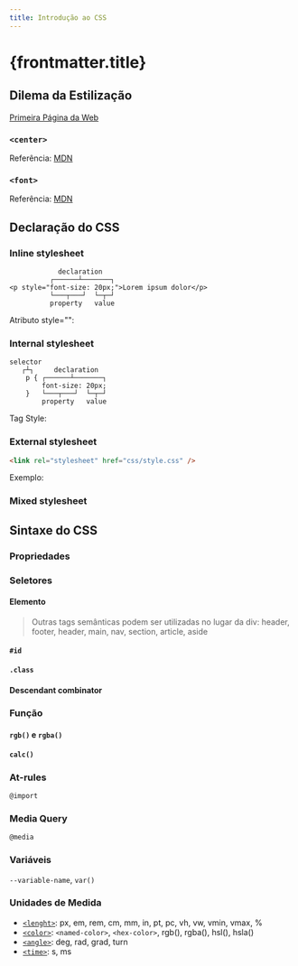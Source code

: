 ```yaml
---
title: Introdução ao CSS
---
```



# {frontmatter.title}

## Dilema da Estilização

[Primeira Página da Web](http://info.cern.ch/hypertext/WWW/TheProject.html)

### `<center>`

<CodeHtmlPreview src="/codes/css/introduction/deprecated-center" />

Referência: [MDN](https://developer.mozilla.org/en-US/docs/Web/HTML/Element/center)

### `<font>`

<CodeHtmlPreview src="/codes/css/introduction/deprecated-font" />

Referência: [MDN](https://developer.mozilla.org/en-US/docs/Web/HTML/Element/font)

## Declaração do CSS

### Inline stylesheet

```plaintext title="Atributo Style"
            declaration
          ┌──────┴───────┐
<p style="font-size: 20px;">Lorem ipsum dolor</p>
          └───┬───┘  └─┬─┘
          property   value
```

Atributo style="":

<CodeHtmlPreview src="/codes/css/introduction/css-inline" htmlHighlightLines="2,8,14" />

### Internal stylesheet


```plaintext title="Blocos de Estilo"
selector
   ┌┴┐     declaration
    p { ┌──────┴───────┐
        font-size: 20px;
    }   └───┬───┘  └─┬─┘
        property   value
```

 Tag Style:

<CodeHtmlPreview src="/codes/css/introduction/css-internal" onlyBody={false} htmlHighlightLines="6-15" />

### External stylesheet

```html title="Tag Link"
<link rel="stylesheet" href="css/style.css" />
```

Exemplo:

<CodeHtmlCssPreview src="/codes/css/introduction/css-external" onlyBody={false} codeTree={true} htmlHighlightLines="8" />

### Mixed stylesheet

<CodeHtmlCssPreview src="/codes/css/introduction/css-mixed" onlyBody={false} codeTree={true} htmlHighlightLines="8,11,16" cssHighlightLines="7" />

## Sintaxe do CSS

### Propriedades

<CodeHtmlCssPreview src="/codes/css/introduction/property-font" cssHighlightLines="2-5,10" />

### Seletores

#### Elemento

<CodeHtmlCssPreview src="/codes/css/introduction/selector-element" htmlHighlightLines="3,6,15" cssHighlightLines="1,5,11" />

> Outras tags semânticas podem ser utilizadas no lugar da div: header, footer, header, main, nav, section, article, aside

#### `#id`

<CodeHtmlCssPreview src="/codes/css/introduction/selector-id" htmlHighlightLines="2" cssHighlightLines="5" />

#### `.class`

<CodeHtmlCssPreview src="/codes/css/introduction/selector-class" htmlHighlightLines="1,4" cssHighlightLines="5,9" />

#### Descendant combinator

<CodeHtmlCssPreview src="/codes/css/introduction/selector-descendant-combinator" htmlHighlightLines="2,8" cssHighlightLines="1" />

### Função

#### `rgb()` e `rgba()`

<CodeHtmlCssPreview src="/codes/css/introduction/function-rgb" cssHighlightLines="2,6" />

#### `calc()`

<CodeHtmlCssPreview src="/codes/css/introduction/function-calc" cssHighlightLines="2" />

### At-rules

`@import`

<CodeHtmlCssPreview src="/codes/css/introduction/at-rule-import" onlyBody={false} codeTree={true} htmlHighlightLines="9" />

### Media Query

`@media`

<CodeHtmlCssPreview src="/codes/css/introduction/media-print" cssHighlightLines="6" />

### Variáveis

`--variable-name`, `var()`

<CodeHtmlCssPreview src="/codes/css/introduction/css-variable" cssHighlightLines="3-4,9-10,14-15" htmlHighlightLines="2" onlyBody={false} showDarkMode={true} />

<CodeHtmlPreview src="/codes/css/introduction/css-variable" htmlFile="light.html" htmlHighlightLines="2" onlyBody={false} showDarkMode={false} />

### Unidades de Medida

<CodeHtmlCssPreview src="/codes/css/introduction/css-unit" isShowCss={false} htmlHighlightLines="1-2" />

- [`<lenght>`](https://developer.mozilla.org/en-US/docs/Web/CSS/lenght): px, em, rem, cm, mm, in, pt, pc, vh, vw, vmin, vmax, %
- [`<color>`](https://developer.mozilla.org/en-US/docs/Web/CSS/color): `<named-color>`, `<hex-color>`, rgb(), rgba(), hsl(), hsla()
- [`<angle>`](https://developer.mozilla.org/en-US/docs/Web/CSS/angle): deg, rad, grad, turn
- [`<time>`](https://developer.mozilla.org/en-US/docs/Web/CSS/time): s, ms

